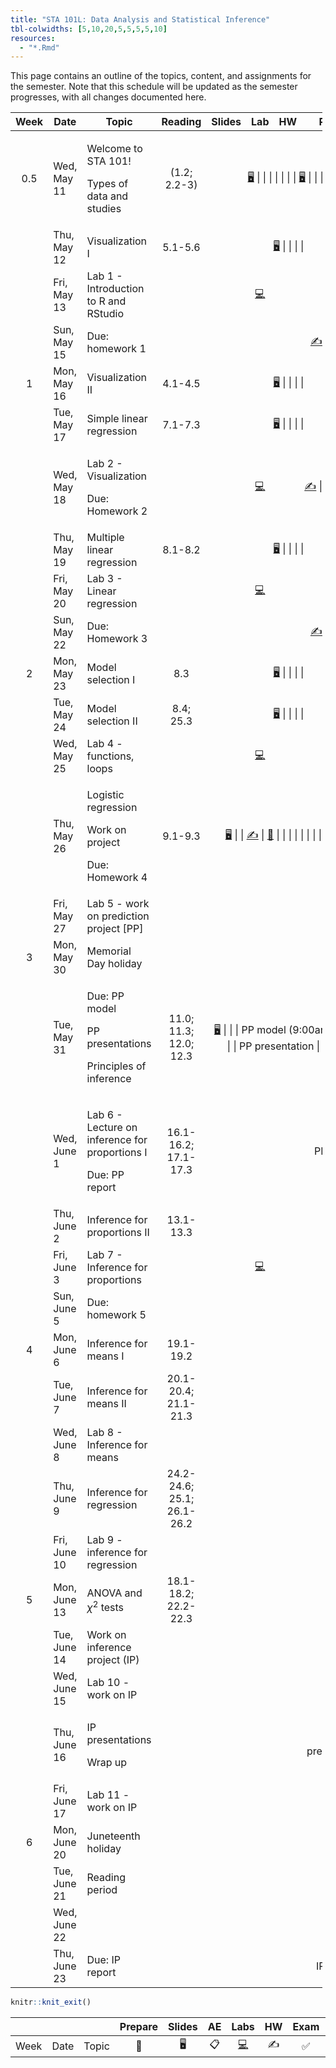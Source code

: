 ```yaml
---
title: "STA 101L: Data Analysis and Statistical Inference"
tbl-colwidths: [5,10,20,5,5,5,5,10]
resources: 
  - "*.Rmd"
---
```


This page contains an outline of the topics, content, and assignments for the semester. Note that this schedule will be updated as the semester progresses, with all changes documented here.

::: column-screen-inset-right
+-------+--------------+------------------------------------------------+----------------------------+--------------------------------------------------------------------------+--------------------------------------------------------------------------------------------------------------------------------------------------+---------------------+----------------------------------------------------------------------------+
| Week  | Date         | Topic                                          | Reading                    | Slides                                                                   | Lab                                                                                                                                              | HW                  | Project                                                                    |
+:=====:+==============+================================================+:==========================:+:========================================================================:+:================================================================================================================================================:+:===================:+:==========================================================================:+
| 0.5   | Wed, May 11  | Welcome to STA 101!                            | (1.2; 2.2-3)               | [🖥️](/slides/lec-1.html "Lecture slides"){aria-label="Lecture 1 slides"} |                                                                                                                                                  |                     |                                                                            |
|       |              |                                                |                            |                                                                          |                                                                                                                                                  |                     |                                                                            |
|       |              | Types of data and studies                      |                            | [🖥️](/slides/lec-2.html "Lecture slides"){aria-label="Lecture 2 slides"} |                                                                                                                                                  |                     |                                                                            |
+-------+--------------+------------------------------------------------+----------------------------+--------------------------------------------------------------------------+--------------------------------------------------------------------------------------------------------------------------------------------------+---------------------+----------------------------------------------------------------------------+
|       | Thu, May 12  | Visualization I                                | 5.1-5.6                    | [🖥️](/slides/lec-3.html "Lecture slides"){aria-label="Lecture 3 slides"} |                                                                                                                                                  |                     |                                                                            |
+-------+--------------+------------------------------------------------+----------------------------+--------------------------------------------------------------------------+--------------------------------------------------------------------------------------------------------------------------------------------------+---------------------+----------------------------------------------------------------------------+
|       | Fri, May 13  | Lab 1 - Introduction to R and RStudio          |                            |                                                                          | [💻](https://openintro.shinyapps.io/ims-01-data-01/ "Lab instructions"){aria-label="Lab 1 instructions"}                                         |                     |                                                                            |
+-------+--------------+------------------------------------------------+----------------------------+--------------------------------------------------------------------------+--------------------------------------------------------------------------------------------------------------------------------------------------+---------------------+----------------------------------------------------------------------------+
|       | Sun, May 15  | Due: homework 1                                |                            |                                                                          |                                                                                                                                                  | [✍️](/hw/hw-1.html) |                                                                            |
+-------+--------------+------------------------------------------------+----------------------------+--------------------------------------------------------------------------+--------------------------------------------------------------------------------------------------------------------------------------------------+---------------------+----------------------------------------------------------------------------+
| 1     | Mon, May 16  | Visualization II                               | 4.1-4.5                    | [🖥️](/slides/lec-3.html "Lecture slides"){aria-label="Lecture 3 slides"} |                                                                                                                                                  |                     |                                                                            |
+-------+--------------+------------------------------------------------+----------------------------+--------------------------------------------------------------------------+--------------------------------------------------------------------------------------------------------------------------------------------------+---------------------+----------------------------------------------------------------------------+
|       | Tue, May 17  | Simple linear regression                       | 7.1-7.3                    | [🖥️](/slides/lec-4.html "Lecture slides"){aria-label="Lecture 4 slides"} |                                                                                                                                                  |                     |                                                                            |
+-------+--------------+------------------------------------------------+----------------------------+--------------------------------------------------------------------------+--------------------------------------------------------------------------------------------------------------------------------------------------+---------------------+----------------------------------------------------------------------------+
|       | Wed, May 18  | Lab 2 - Visualization                          |                            |                                                                          | [💻](http://openintrostat.github.io/oilabs-tidy/02_intro_to_data/intro_to_data.html "Lab instructions"){aria-label="Lab 1 instructions"}         | [✍️](/hw/hw-2.html) |                                                                            |
|       |              |                                                |                            |                                                                          |                                                                                                                                                  |                     |                                                                            |
|       |              | Due: Homework 2                                |                            |                                                                          |                                                                                                                                                  |                     |                                                                            |
+-------+--------------+------------------------------------------------+----------------------------+--------------------------------------------------------------------------+--------------------------------------------------------------------------------------------------------------------------------------------------+---------------------+----------------------------------------------------------------------------+
|       | Thu, May 19  | Multiple linear regression                     | 8.1-8.2                    | [🖥️](/slides/lec-5.html "Lecture slides"){aria-label="Lecture 4 slides"} |                                                                                                                                                  |                     |                                                                            |
+-------+--------------+------------------------------------------------+----------------------------+--------------------------------------------------------------------------+--------------------------------------------------------------------------------------------------------------------------------------------------+---------------------+----------------------------------------------------------------------------+
|       | Fri, May 20  | Lab 3 - Linear regression                      |                            |                                                                          | [💻](http://openintrostat.github.io/oilabs-tidy/08_simple_regression/simple_regression.html "Lab instructions"){aria-label="Lab 1 instructions"} |                     |                                                                            |
+-------+--------------+------------------------------------------------+----------------------------+--------------------------------------------------------------------------+--------------------------------------------------------------------------------------------------------------------------------------------------+---------------------+----------------------------------------------------------------------------+
|       | Sun, May 22  | Due: Homework 3                                |                            |                                                                          |                                                                                                                                                  | [✍️](/hw/hw-3.html) |                                                                            |
+-------+--------------+------------------------------------------------+----------------------------+--------------------------------------------------------------------------+--------------------------------------------------------------------------------------------------------------------------------------------------+---------------------+----------------------------------------------------------------------------+
| 2     | Mon, May 23  | Model selection I                              | 8.3                        | [🖥️](/slides/lec-6.html "Lecture slides"){aria-label="Lecture 4 slides"} |                                                                                                                                                  |                     |                                                                            |
+-------+--------------+------------------------------------------------+----------------------------+--------------------------------------------------------------------------+--------------------------------------------------------------------------------------------------------------------------------------------------+---------------------+----------------------------------------------------------------------------+
|       | Tue, May 24  | Model selection II                             | 8.4; 25.3                  | [🖥️](/slides/lec-6.html "Lecture slides"){aria-label="Lecture 4 slides"} |                                                                                                                                                  |                     |                                                                            |
+-------+--------------+------------------------------------------------+----------------------------+--------------------------------------------------------------------------+--------------------------------------------------------------------------------------------------------------------------------------------------+---------------------+----------------------------------------------------------------------------+
|       | Wed, May 25  | Lab 4 - functions, loops                       |                            |                                                                          | [💻](/documents/lab-5.pdf "Lab instructions"){aria-label="Lab 1 instructions"}                                                                   |                     |                                                                            |
+-------+--------------+------------------------------------------------+----------------------------+--------------------------------------------------------------------------+--------------------------------------------------------------------------------------------------------------------------------------------------+---------------------+----------------------------------------------------------------------------+
|       | Thu, May 26  | Logistic regression                            | 9.1-9.3                    | [🖥️](/slides/lec-7.html "Lecture slides"){aria-label="Lecture 4 slides"} |                                                                                                                                                  | [✍️](/hw/hw-4.html) | [📂](/projects/rmd_tips.Rmd "Tips for rmd"){aria-label="Lecture 4 slides"} |
|       |              |                                                |                            |                                                                          |                                                                                                                                                  |                     |                                                                            |
|       |              | Work on project                                |                            |                                                                          |                                                                                                                                                  |                     |                                                                            |
|       |              |                                                |                            |                                                                          |                                                                                                                                                  |                     |                                                                            |
|       |              | Due: Homework 4                                |                            |                                                                          |                                                                                                                                                  |                     |                                                                            |
+-------+--------------+------------------------------------------------+----------------------------+--------------------------------------------------------------------------+--------------------------------------------------------------------------------------------------------------------------------------------------+---------------------+----------------------------------------------------------------------------+
|       | Fri, May 27  | Lab 5 - work on prediction project \[PP\]      |                            |                                                                          |                                                                                                                                                  |                     |                                                                            |
+-------+--------------+------------------------------------------------+----------------------------+--------------------------------------------------------------------------+--------------------------------------------------------------------------------------------------------------------------------------------------+---------------------+----------------------------------------------------------------------------+
| 3     | Mon, May 30  | Memorial Day holiday                           |                            |                                                                          |                                                                                                                                                  |                     |                                                                            |
+-------+--------------+------------------------------------------------+----------------------------+--------------------------------------------------------------------------+--------------------------------------------------------------------------------------------------------------------------------------------------+---------------------+----------------------------------------------------------------------------+
|       | Tue, May 31  | Due: PP model                                  | 11.0; 11.3; 12.0; 12.3     | [🖥️](/slides/lec-8.html "Lecture slides"){aria-label="Lecture 4 slides"} |                                                                                                                                                  |                     | PP model (9:00am)                                                          |
|       |              |                                                |                            |                                                                          |                                                                                                                                                  |                     |                                                                            |
|       |              | PP presentations                               |                            |                                                                          |                                                                                                                                                  |                     | PP presentation                                                            |
|       |              |                                                |                            |                                                                          |                                                                                                                                                  |                     |                                                                            |
|       |              | Principles of inference                        |                            |                                                                          |                                                                                                                                                  |                     |                                                                            |
+-------+--------------+------------------------------------------------+----------------------------+--------------------------------------------------------------------------+--------------------------------------------------------------------------------------------------------------------------------------------------+---------------------+----------------------------------------------------------------------------+
|       | Wed, June 1  | Lab 6 - Lecture on inference for proportions I | 16.1-16.2; 17.1-17.3       |                                                                          |                                                                                                                                                  |                     | PP report                                                                  |
|       |              |                                                |                            |                                                                          |                                                                                                                                                  |                     |                                                                            |
|       |              | Due: PP report                                 |                            |                                                                          |                                                                                                                                                  |                     |                                                                            |
+-------+--------------+------------------------------------------------+----------------------------+--------------------------------------------------------------------------+--------------------------------------------------------------------------------------------------------------------------------------------------+---------------------+----------------------------------------------------------------------------+
|       | Thu, June 2  | Inference for proportions II                   | 13.1-13.3                  |                                                                          |                                                                                                                                                  |                     |                                                                            |
+-------+--------------+------------------------------------------------+----------------------------+--------------------------------------------------------------------------+--------------------------------------------------------------------------------------------------------------------------------------------------+---------------------+----------------------------------------------------------------------------+
|       | Fri, June 3  | Lab 7 - Inference for proportions              |                            |                                                                          | [💻](https://openintro.shinyapps.io/ims-05-infer-01/ "Lab instructions"){aria-label="Lab 1 instructions"}                                        |                     |                                                                            |
+-------+--------------+------------------------------------------------+----------------------------+--------------------------------------------------------------------------+--------------------------------------------------------------------------------------------------------------------------------------------------+---------------------+----------------------------------------------------------------------------+
|       | Sun, June 5  | Due: homework 5                                |                            |                                                                          |                                                                                                                                                  |                     |                                                                            |
+-------+--------------+------------------------------------------------+----------------------------+--------------------------------------------------------------------------+--------------------------------------------------------------------------------------------------------------------------------------------------+---------------------+----------------------------------------------------------------------------+
| 4     | Mon, June 6  | Inference for means I                          | 19.1-19.2                  |                                                                          |                                                                                                                                                  |                     |                                                                            |
+-------+--------------+------------------------------------------------+----------------------------+--------------------------------------------------------------------------+--------------------------------------------------------------------------------------------------------------------------------------------------+---------------------+----------------------------------------------------------------------------+
|       | Tue, June 7  | Inference for means II                         | 20.1-20.4; 21.1-21.3       |                                                                          |                                                                                                                                                  |                     |                                                                            |
+-------+--------------+------------------------------------------------+----------------------------+--------------------------------------------------------------------------+--------------------------------------------------------------------------------------------------------------------------------------------------+---------------------+----------------------------------------------------------------------------+
|       | Wed, June 8  | Lab 8 - Inference for means                    |                            |                                                                          |                                                                                                                                                  |                     |                                                                            |
+-------+--------------+------------------------------------------------+----------------------------+--------------------------------------------------------------------------+--------------------------------------------------------------------------------------------------------------------------------------------------+---------------------+----------------------------------------------------------------------------+
|       | Thu, June 9  | Inference for regression                       | 24.2-24.6; 25.1; 26.1-26.2 |                                                                          |                                                                                                                                                  |                     |                                                                            |
+-------+--------------+------------------------------------------------+----------------------------+--------------------------------------------------------------------------+--------------------------------------------------------------------------------------------------------------------------------------------------+---------------------+----------------------------------------------------------------------------+
|       | Fri, June 10 | Lab 9 - inference for regression               |                            |                                                                          |                                                                                                                                                  |                     |                                                                            |
+-------+--------------+------------------------------------------------+----------------------------+--------------------------------------------------------------------------+--------------------------------------------------------------------------------------------------------------------------------------------------+---------------------+----------------------------------------------------------------------------+
| 5     | Mon, June 13 | ANOVA and $\chi^2$ tests                       | 18.1-18.2; 22.2-22.3       |                                                                          |                                                                                                                                                  |                     |                                                                            |
+-------+--------------+------------------------------------------------+----------------------------+--------------------------------------------------------------------------+--------------------------------------------------------------------------------------------------------------------------------------------------+---------------------+----------------------------------------------------------------------------+
|       | Tue, June 14 | Work on inference project (IP)                 |                            |                                                                          |                                                                                                                                                  |                     |                                                                            |
+-------+--------------+------------------------------------------------+----------------------------+--------------------------------------------------------------------------+--------------------------------------------------------------------------------------------------------------------------------------------------+---------------------+----------------------------------------------------------------------------+
|       | Wed, June 15 | Lab 10 - work on IP                            |                            |                                                                          |                                                                                                                                                  |                     |                                                                            |
+-------+--------------+------------------------------------------------+----------------------------+--------------------------------------------------------------------------+--------------------------------------------------------------------------------------------------------------------------------------------------+---------------------+----------------------------------------------------------------------------+
|       | Thu, June 16 | IP presentations                               |                            |                                                                          |                                                                                                                                                  |                     | IP presentation                                                            |
|       |              |                                                |                            |                                                                          |                                                                                                                                                  |                     |                                                                            |
|       |              | Wrap up                                        |                            |                                                                          |                                                                                                                                                  |                     |                                                                            |
+-------+--------------+------------------------------------------------+----------------------------+--------------------------------------------------------------------------+--------------------------------------------------------------------------------------------------------------------------------------------------+---------------------+----------------------------------------------------------------------------+
|       | Fri, June 17 | Lab 11 - work on IP                            |                            |                                                                          |                                                                                                                                                  |                     |                                                                            |
+-------+--------------+------------------------------------------------+----------------------------+--------------------------------------------------------------------------+--------------------------------------------------------------------------------------------------------------------------------------------------+---------------------+----------------------------------------------------------------------------+
| 6     | Mon, June 20 | Juneteenth holiday                             |                            |                                                                          |                                                                                                                                                  |                     |                                                                            |
+-------+--------------+------------------------------------------------+----------------------------+--------------------------------------------------------------------------+--------------------------------------------------------------------------------------------------------------------------------------------------+---------------------+----------------------------------------------------------------------------+
|       | Tue, June 21 | Reading period                                 |                            |                                                                          |                                                                                                                                                  |                     |                                                                            |
+-------+--------------+------------------------------------------------+----------------------------+--------------------------------------------------------------------------+--------------------------------------------------------------------------------------------------------------------------------------------------+---------------------+----------------------------------------------------------------------------+
|       | Wed, June 22 |                                                |                            |                                                                          |                                                                                                                                                  |                     |                                                                            |
+-------+--------------+------------------------------------------------+----------------------------+--------------------------------------------------------------------------+--------------------------------------------------------------------------------------------------------------------------------------------------+---------------------+----------------------------------------------------------------------------+
|       | Thu, June 23 | Due: IP report                                 |                            |                                                                          |                                                                                                                                                  |                     | IP report                                                                  |
+-------+--------------+------------------------------------------------+----------------------------+--------------------------------------------------------------------------+--------------------------------------------------------------------------------------------------------------------------------------------------+---------------------+----------------------------------------------------------------------------+
:::

```r
knitr::knit_exit()
```

|      |      |       | Prepare | Slides | AE  |                                                    Labs                                                    | HW  | Exam | Project |
|--------|--------|--------|:------:|:------:|:------:|:------:|:------:|:------:|:------:|
| Week | Date | Topic |   📖    |   🖥️   | 📋  | [💻](https://sakai.duke.edu/samigo-app/servlet/Login?id=6fa7ebf3-01af-42a6-91ba-3e813d3901221641094171786) | ✍️  |  ✅  |   📂    |
